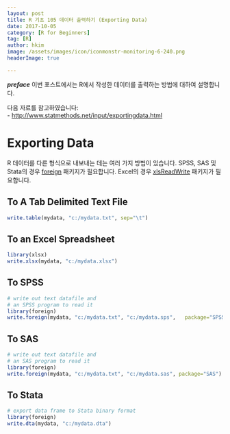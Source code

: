 ```yaml
---
layout: post  
title: R 기초 105 데이터 출력하기 (Exporting Data)  
date: 2017-10-05  
category: [R for Beginners]  
tag: [R]  
author: hkim  
image: /assets/images/icon/iconmonstr-monitoring-6-240.png
headerImage: true

---
```


***preface*** 이번 포스트에서는 R에서 작성한 데이터를 출력하는 방법에 대하여 설명합니다.

다음 자료를 참고하였습니다:  
- [http://www.statmethods.net/input/exportingdata.html](http://www.statmethods.net/input/exportingdata.html)


# Exporting Data

R 데이터를 다른 형식으로 내보내는 데는 여러 가지 방법이 있습니다. SPSS, SAS 및 Stata의 경우 [foreign](https://cran.r-project.org/web/packages/foreign/index.html) 패키지가 필요합니다. Excel의 경우 [xlsReadWrite](https://cran.r-project.org/web/packages/xlsReadWrite/index.html) 패키지가 필요합니다.


## To A Tab Delimited Text File

```r
write.table(mydata, "c:/mydata.txt", sep="\t")
```

## To an Excel Spreadsheet

```r
library(xlsx)
write.xlsx(mydata, "c:/mydata.xlsx")
```

## To SPSS

```r
# write out text datafile and
# an SPSS program to read it
library(foreign)
write.foreign(mydata, "c:/mydata.txt", "c:/mydata.sps",   package="SPSS")
```


## To SAS

```r
# write out text datafile and
# an SAS program to read it
library(foreign)
write.foreign(mydata, "c:/mydata.txt", "c:/mydata.sas", package="SAS")
```

## To Stata

```r
# export data frame to Stata binary format
library(foreign)
write.dta(mydata, "c:/mydata.dta")
```
